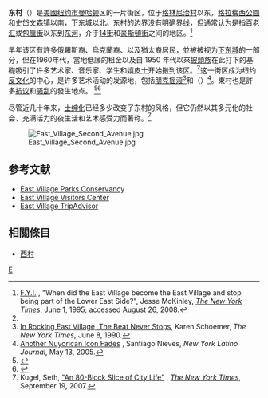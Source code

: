 {{NoteTA
|G1=USStates
|G2=Urban
|1=zh-cn:绅士化;zh-hk:士紳化; zh-tw:仕紳化;
}}
{{coord|40|43|39|N|73|59|09|W|region:US-NY_type:city|display=title}}
{{infobox
| above       = 东村
| abovestyle  = background-color: light gray
| image1      = [[File:Lower_Manhattan_Map_East_Village.gif|220px]]
| headerstyle = background-color: white
| label2      = 命名
| data2       = 1960年代<ref name=EV/>
}}
'''东村'''（{{lang-en|East Village}}）是[[美國|美國]][[纽约市|纽约市]][[曼哈顿|曼哈顿]]区的一片街区，位于[[格林尼治村|格林尼治村]]以东，[[格拉梅西公園|格拉梅西公園]]和[[史岱文森镇|史岱文森镇]]以南，[[下东城|下东城]]以北。东村的边界没有明确界线，但通常认为是指[[百老汇|百老汇]]或[[包厘街|包厘街]]以东到[[东河_(紐約市)|东河]]，介于[[14街|14街]]和[[豪斯頓街|豪斯頓街]]之间的地区。<ref name=EV>[http://query.nytimes.com/gst/fullpage.html?res=990CEFD6123FF932A35752C0A963958260 F.Y.I.] {{Wayback|url=http://query.nytimes.com/gst/fullpage.html?res=990CEFD6123FF932A35752C0A963958260 |date=20200610235242 }}, "When did the East Village become the East Village and stop being part of the Lower East Side?", Jesse McKinley, ''[[The_New_York_Times|The New York Times]]'', June 1, 1995; accessed August 26, 2008.</ref>

早年该区有許多俄羅斯裔、烏克蘭裔、以及猶太裔居民，並被被视为[[下东城|下东城]]的一部分，但在1960年代，當地低廉的租金以及自 1950 年代以來[[披頭族|披頭族]]在此打下的基礎吸引了许多艺术家、音乐家、学生和[[嬉皮士|嬉皮士]]开始搬到该区。<ref name=EV/>这一街区成为纽约[[反文化|反文化]]的中心，是许多艺术活动的发源地，包括[[朋克摇滚|朋克摇滚]]<ref name=TimesPunk>[http://query.nytimes.com/gst/fullpage.html?res=9C0CE3DF1231F93BA35755C0A966958260 In Rocking East Village, The Beat Never Stops], Karen Schoemer, ''The New York Times'', June 8, 1990.</ref>和{{tsl|en|Nuyorican|新波多黎各文学运动}}（{{lang-en |Nuyorican}}）<ref>[http://nylatinojournal.com/home/news/latest/another_nuyorican_icon_fades_2.html Another Nuyorican Icon Fades] {{Wayback|url=http://nylatinojournal.com/home/news/latest/another_nuyorican_icon_fades_2.html |date=20071027010459 }}, Santiago Nieves, ''New York Latino Journal'', May 13, 2005.</ref>。東村也是許多[[抗议|抗议]]和[[骚乱|骚乱]]的發生地点。 <ref>{{cite news|first=Michael|last=Wines|title=Class Struggle Erupts Along Avenue B|url=https://select.nytimes.com/gst/abstract.html?res=FB0714FD3D550C738DDDA10894D0484D81|work=The New York Times|date=August 10, 1988}}</ref><ref>{{cite web|last=Schulz|first=Dana|title=On This Day: The Tompkins Square Park Communist Rally|url=http://gvshp.org/blog/2011/07/25/on-this-day-the-tompkins-square-communist-rally/|publisher=Greenwich Village Society for Historic Preservation|accessdate=July 25, 2011|archive-date=2017-09-19|archive-url=https://web.archive.org/web/20170919172353/http://gvshp.org/blog/2011/07/25/on-this-day-the-tompkins-square-communist-rally/|dead-url=no}}</ref>

尽管近几十年来，[[士绅化|士绅化]]已经多少改变了东村的风格，但它仍然以其多元化的社会、充满活力的夜生活和艺术感受力而著称。<ref name=Kugel>Kugel, Seth, [http://travel.nytimes.com/2007/09/16/travel/16weekend.html?8dpc=&adxnnl=1&adxnnlx=1190248668-ACLJp7B7rjG4VBXM9IgjGg "An 80-Block Slice of City Life"] {{Wayback|url=http://travel.nytimes.com/2007/09/16/travel/16weekend.html?8dpc=&adxnnl=1&adxnnlx=1190248668-ACLJp7B7rjG4VBXM9IgjGg |date=20120215051002 }}, ''[[The_New_York_Times|The New York Times]]'', September 19, 2007.</ref>

[[Image:East_Village_Second_Avenue.jpg|thumb]]

==参考文献==
{{reflist|colwidth=30em}}
{{commons category|East Village}}
*[https://web.archive.org/web/20160303183311/http://www.evpcnyc.org/index2.html East Village Parks Conservancy]
*[https://web.archive.org/web/20100301220138/http://eastvillagevisitorscenter.com/ East Village Visitors Center]
*[http://www.tripadvisor.com/Travel-g60763-c124710/New-York-City:New-York:East.Village.html East Village TripAdvisor]{{Wayback|url=http://www.tripadvisor.com/Travel-g60763-c124710/New-York-City:New-York:East.Village.html |date=20111207231002 }}

==相關條目==
* [[西村_(纽约市)|西村]]

[[Category:曼哈頓境內地區|E]]